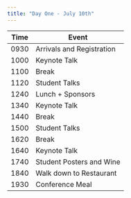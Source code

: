 ```yaml
---
title: "Day One - July 10th"
---
```


| Time | Event                     |
|------|---------------------------|
| 0930 | Arrivals and Registration |
| 1000 | Keynote Talk              |
| 1100 | Break                     |
| 1120 | Student Talks             |
| 1240 | Lunch + Sponsors          |
| 1340 | Keynote Talk              |
| 1440 | Break                     |
| 1500 | Student Talks             |
| 1620 | Break                     |
| 1640 | Keynote Talk              |
| 1740 | Student Posters and Wine  |
| 1840 | Walk down to Restaurant   |
| 1930 | Conference Meal           |
